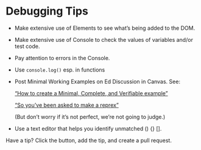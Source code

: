 # Debugging Tips <i class="fa fa-bug"></i>

* Make extensive use of Elements to see what's being added to the DOM.

* Make extensive use of Console to check the values of variables and/or test code.

* Pay attention to errors in the Console. 

* Use `console.log()` esp. in functions

* Post Minimal Working Examples on Ed Discussion in Canvas. See:

    ["How to create a Minimal, Complete, and Verifiable example"](https://stackoverflow.com/help/mcve){target="_blank"}

    ["So you’ve been asked to make a reprex"](https://www.jessemaegan.com/post/so-you-ve-been-asked-to-make-a-reprex/){target="_blank"}

    (But don't worry if it's not perfect, we're not going to judge.)

* Use a text editor that helps you identify unmatched () {} [].

Have a tip? Click the <i class="fas fa-edit"></i>
button, add the tip, and create a pull request.
